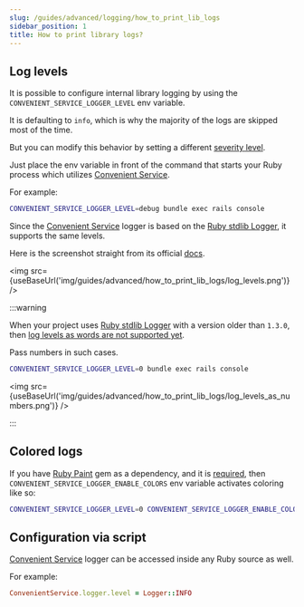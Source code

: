```yaml
---
slug: /guides/advanced/logging/how_to_print_lib_logs
sidebar_position: 1
title: How to print library logs?
---
```



## Log levels

It is possible to configure internal library logging by using the `CONVENIENT_SERVICE_LOGGER_LEVEL` env variable.

It is defaulting to `info`, which is why the majority of the logs are skipped most of the time.

But you can modify this behavior by setting a different [severity level](https://ruby-doc.org/stdlib-2.7.0/libdoc/logger/rdoc/Logger/Severity.html).

Just place the env variable in front of the command that starts your Ruby process which utilizes [Convenient Service](/).

For example:

```bash
CONVENIENT_SERVICE_LOGGER_LEVEL=debug bundle exec rails console
```

Since the [Convenient Service](/) logger is based on the [Ruby stdlib Logger](https://github.com/ruby/logger), it supports the same levels.

Here is the screenshot straight from its official [docs](https://ruby-doc.org/stdlib-2.7.0/libdoc/logger/rdoc/Logger.html).

<img src={useBaseUrl('img/guides/advanced/how_to_print_lib_logs/log_levels.png')} />

:::warning

When your project uses [Ruby stdlib Logger](https://github.com/ruby/logger/tree/v1.2.8.1) with a version older than `1.3.0`, then [log levels as words are not supported yet](https://github.com/ruby/logger/commit/74690b87b15244e19dd91cd06ae295251e1e5781).

Pass numbers in such cases.

```bash
CONVENIENT_SERVICE_LOGGER_LEVEL=0 bundle exec rails console
```

<img src={useBaseUrl('img/guides/advanced/how_to_print_lib_logs/log_levels_as_numbers.png')} />

:::

## Colored logs

If you have [Ruby Paint](https://github.com/janlelis/paint#setup) gem as a dependency, and it is [required](https://ruby-doc.org/core-2.7.0/Kernel.html#method-i-require), then `CONVENIENT_SERVICE_LOGGER_ENABLE_COLORS` env variable activates coloring like so:

```bash
CONVENIENT_SERVICE_LOGGER_LEVEL=0 CONVENIENT_SERVICE_LOGGER_ENABLE_COLORS=true bundle exec rails console
```

## Configuration via script

[Convenient Service](/) logger can be accessed inside any Ruby source as well.

For example:

```ruby
ConvenientService.logger.level = Logger::INFO
```
